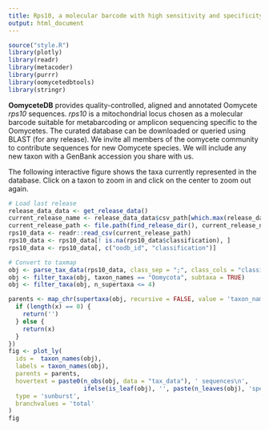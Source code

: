 ```yaml
---
title: Rps10, a molecular barcode with high sensitivity and specificity for oomycetes
output: html_document
---
```


```r
source("style.R")
library(plotly)
library(readr)
library(metacoder)
library(purrr)
library(oomycetedbtools)
library(stringr)
```

**OomyceteDB** provides quality-controlled, aligned and annotated Oomycete *rps10* sequences.
*rps10* is a mitochondrial locus chosen as a molecular barcode suitable for metabarcoding or amplicon sequencing specific to the Oomycetes.
The curated database can be downloaded or queried using BLAST (for any release).
We invite all members of the oomycete community to contribute sequences for new Oomycete species.
We will include any new taxon with a GenBank accession you share with us.

The following interactive figure shows the taxa currently represented in the database. Click on a taxon to zoom in and click on the center to zoom out again.


<!-- <iframe class = "shiny_frame" src="http://oomy.cgrb.oregonstate.edu:3838/grunwald/OomyceteDB_dev/contents" frameBorder="0">
</iframe> -->


```r
# Load last release
release_data_data <- get_release_data()
current_release_name <- release_data_data$csv_path[which.max(release_data_data$release_number)]
current_release_path <- file.path(find_release_dir(), current_release_name)
rps10_data <- readr::read_csv(current_release_path)
rps10_data <- rps10_data[! is.na(rps10_data$classification), ]
rps10_data <- rps10_data[, c("oodb_id", "classification")]

# Convert to taxmap
obj <- parse_tax_data(rps10_data, class_sep = ";", class_cols = "classification")
obj <- filter_taxa(obj, taxon_names == "Oomycota", subtaxa = TRUE)
obj <- filter_taxa(obj, n_supertaxa <= 4)

parents <- map_chr(supertaxa(obj, recursive = FALSE, value = 'taxon_names'), function(x) {
  if (length(x) == 0) {
    return('')
  } else {
    return(x)
  }
})
fig <- plot_ly(
  ids =  taxon_names(obj),
  labels = taxon_names(obj),
  parents = parents,
  hovertext = paste0(n_obs(obj, data = "tax_data"), ' sequences\n',
                     ifelse(is_leaf(obj), '', paste(n_leaves(obj), 'species'))),
  type = 'sunburst',
  branchvalues = 'total'
) 
fig
```
